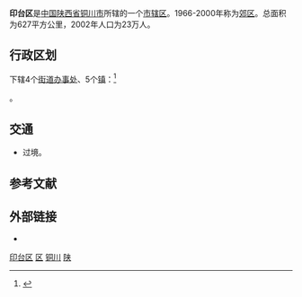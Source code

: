 {{Infobox China County
|Belong = [[陕西省|陕西省]][[铜川市|铜川市]]
}}

'''印台区'''是[[中国|中国]][[陕西省|陕西省]][[铜川市|铜川市]]所辖的一个[[市辖区|市辖区]]。1966-2000年称为[[郊区_(铜川市)|郊区]]。总面积为627平方公里，2002年人口为23万人。

== 行政区划 ==
{{PAGENAMEBASE}}下辖4个[[街道办事处|街道办事处]]、5个[[镇|镇]]：<ref>{{PRC admin/ref sgc|61/02/03/000/000}}</ref>

{{PRC admin/children|61/02/03/000/000}}。

== 交通 ==
* {{中国国道名|342}}过境。

== 参考文献 ==
{{reflist}}

== 外部链接 ==
* {{Official website|http://www.yintai.gov.cn/|name=铜川市印台区人民政府}}

{{印台区行政区划}}
{{铜川市行政区划}}
{{陕西行政区划}}
{{国家级贫困县|前}}

[[Category:印台区|]]
[[Category:铜川区县|区]]
[[Category:陕西市辖区|铜川]]
[[Category:原国家级贫困县|陕]]